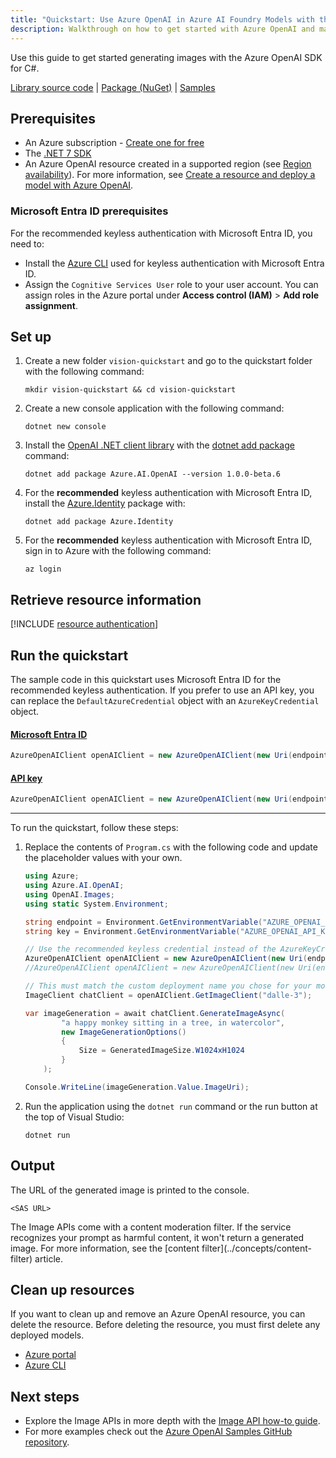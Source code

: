 ```yaml
---
title: "Quickstart: Use Azure OpenAI in Azure AI Foundry Models with the C# SDK to generate images"
description: Walkthrough on how to get started with Azure OpenAI and make your first image generation call with the C# SDK. 
---
```


Use this guide to get started generating images with the Azure OpenAI SDK for C#.

[Library source code](https://github.com/Azure/azure-sdk-for-net/tree/main/sdk/openai/Azure.AI.OpenAI) | [Package (NuGet)](https://www.nuget.org/packages/Azure.AI.OpenAI/) | [Samples](https://github.com/Azure/azure-sdk-for-net/tree/main/sdk/openai/Azure.AI.OpenAI/tests/Samples)

## Prerequisites

- An Azure subscription - [Create one for free](https://azure.microsoft.com/free/cognitive-services?azure-portal=true)
- The [.NET 7 SDK](https://dotnet.microsoft.com/download/dotnet/7.0)
- An Azure OpenAI resource created in a supported region (see [Region availability](/azure/ai-services/openai/concepts/models#model-summary-table-and-region-availability)). For more information, see [Create a resource and deploy a model with Azure OpenAI](../how-to/create-resource).

### Microsoft Entra ID prerequisites

For the recommended keyless authentication with Microsoft Entra ID, you need to:
- Install the [Azure CLI](/cli/azure/install-azure-cli) used for keyless authentication with Microsoft Entra ID.
- Assign the `Cognitive Services User` role to your user account. You can assign roles in the Azure portal under **Access control (IAM)** > **Add role assignment**.

## Set up

1. Create a new folder `vision-quickstart` and go to the quickstart folder with the following command:

    ```shell
    mkdir vision-quickstart && cd vision-quickstart
    ```

1. Create a new console application with the following command:

    ```shell
    dotnet new console
    ```

3. Install the [OpenAI .NET client library](https://www.nuget.org/packages/Azure.AI.OpenAI/) with the [dotnet add package](/dotnet/core/tools/dotnet-add-package) command:

    ```console
    dotnet add package Azure.AI.OpenAI --version 1.0.0-beta.6
    ```

1. For the **recommended** keyless authentication with Microsoft Entra ID, install the [Azure.Identity](https://www.nuget.org/packages/Azure.Identity) package with:

    ```console
    dotnet add package Azure.Identity
    ```

1. For the **recommended** keyless authentication with Microsoft Entra ID, sign in to Azure with the following command:

    ```console
    az login
    ```

## Retrieve resource information

[!INCLUDE [resource authentication](resource-authentication)]

## Run the quickstart

The sample code in this quickstart uses Microsoft Entra ID for the recommended keyless authentication. If you prefer to use an API key, you can replace the `DefaultAzureCredential` object with an `AzureKeyCredential` object. 

#### [Microsoft Entra ID](#tab/keyless)

```csharp
AzureOpenAIClient openAIClient = new AzureOpenAIClient(new Uri(endpoint), new DefaultAzureCredential()); 
```

#### [API key](#tab/api-key)

```csharp
AzureOpenAIClient openAIClient = new AzureOpenAIClient(new Uri(endpoint), new AzureKeyCredential(key));
```
---

To run the quickstart, follow these steps:

1. Replace the contents of `Program.cs` with the following code and update the placeholder values with your own.

    ```csharp
    using Azure;
    using Azure.AI.OpenAI;
    using OpenAI.Images;
    using static System.Environment;
    
    string endpoint = Environment.GetEnvironmentVariable("AZURE_OPENAI_ENDPOINT") ?? "https://<your-resource-name>.openai.azure.com/";
    string key = Environment.GetEnvironmentVariable("AZURE_OPENAI_API_KEY") ?? "<your-key>";
    
    // Use the recommended keyless credential instead of the AzureKeyCredential credential.
    AzureOpenAIClient openAIClient = new AzureOpenAIClient(new Uri(endpoint), new DefaultAzureCredential()); 
    //AzureOpenAIClient openAIClient = new AzureOpenAIClient(new Uri(endpoint), new AzureKeyCredential(key));
    
    // This must match the custom deployment name you chose for your model
    ImageClient chatClient = openAIClient.GetImageClient("dalle-3");
    
    var imageGeneration = await chatClient.GenerateImageAsync(
            "a happy monkey sitting in a tree, in watercolor",
            new ImageGenerationOptions()
            {
                Size = GeneratedImageSize.W1024xH1024
            }
        );
    
    Console.WriteLine(imageGeneration.Value.ImageUri);
    ```

1. Run the application using the `dotnet run` command or the run button at the top of Visual Studio:

    ```dotnetcli
    dotnet run
    ```

## Output

The URL of the generated image is printed to the console.

```console
<SAS URL>
```

<Note>
The Image APIs come with a content moderation filter. If the service recognizes your prompt as harmful content, it won't return a generated image. For more information, see the [content filter](../concepts/content-filter) article.
</Note>

## Clean up resources

If you want to clean up and remove an Azure OpenAI resource, you can delete the resource. Before deleting the resource, you must first delete any deployed models.

- [Azure portal](../../../ai-services/multi-service-resource.md?pivots=azportal#clean-up-resources)
- [Azure CLI](../../../ai-services/multi-service-resource.md?pivots=azcli#clean-up-resources)

## Next steps

* Explore the Image APIs in more depth with the [Image API how-to guide](../how-to/dall-e).
* For more examples check out the [Azure OpenAI Samples GitHub repository](https://github.com/Azure/openai-samples).
